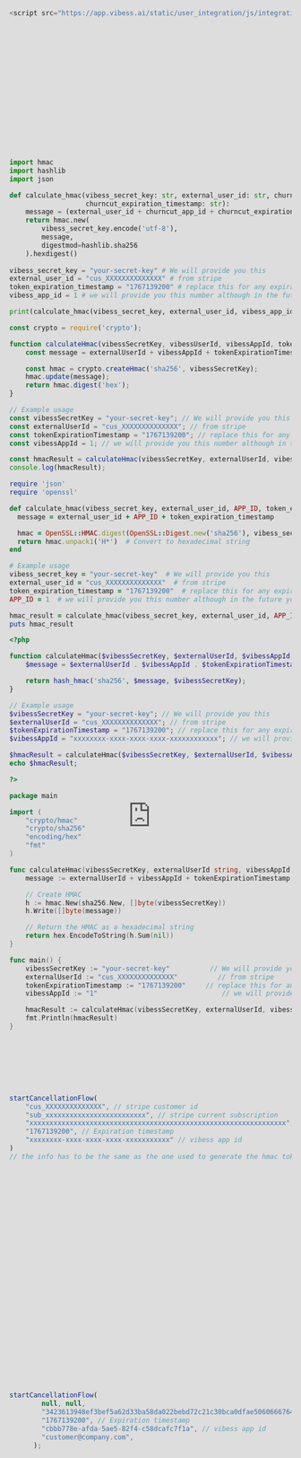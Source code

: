 ```yaml
---
title: "Quickstart"
description: "⏱️ Setup time: 20 minutes or less"
---
```


### You'll need:

<Info>
  An active Stripe account with live/test subscriptions
</Info>

<Info>
  Get your [Vibess.ai](http://Vibess.ai) **Organization ID**  and **Secret Key** in your account's settings page.

  <Expandable title="👁️ How to get them">
    1. Log in to your account at https://app.vibess.ai/login
    2. Go to settings
    3. Copy your Organization ID and Secret Key

       ![Wheretofindyourkeys Pn](/images/Wheretofindyourkeys.png)
  </Expandable>
</Info>

<Info>
  Ability to add JavaScript to your web app
</Info>

<Info>
  Developer access for HMAC implementation
</Info>

## Copy your Stripe API Key in your Vibes account

div style="position: relative; padding-bottom: calc(62.5% + 41px); height: 0; width: 100%;"><iframe src="https://demo.arcade.software/7dhEJxxTdggKTlsf1KjT?embed&embed_mobile=inline&embed_desktop=inline&show_copy_link=true" title="How to setup your Stripe account" frameborder="0" loading="lazy" webkitallowfullscreen mozallowfullscreen allowfullscreen allow="clipboard-write" style="position: absolute; top: 0; left: 0; width: 100%; height: 100%; color-scheme: light;" ></iframe></div>

## 1️⃣ Import our JavaScript script

**Add this script to your web application:**

```javascript
<script src="https://app.vibess.ai/static/user_integration/js/integration_initiallizer.js"></script>
```

## 2️⃣ Create an HMAC signature

Choose your preferred language to implement authentication:

<Warning>
  Remember to fill in your variables.

  **Organization ID** and **Secret Key** in your account's settings page.

  <Expandable title="👁️ Organization ID and Secret Key">
    1. Log in to your account at https://app.vibess.ai/login
    2. Go to settings
    3. Copy your Organization ID and Secret Key

       ![Wheretofindyourkeys Pn](/images/Wheretofindyourkeys.png)
  </Expandable>
</Warning>

<CodeGroup>

```python Python
import hmac
import hashlib
import json

def calculate_hmac(vibess_secret_key: str, external_user_id: str, churncut_app_id: int | str,
                   churncut_expiration_timestamp: str):
    message = (external_user_id + churncut_app_id + churncut_expiration_timestamp).encode('utf-8')
    return hmac.new(
        vibess_secret_key.encode('utf-8'),
        message,
        digestmod=hashlib.sha256
    ).hexdigest()
    
vibess_secret_key = "your-secret-key" # We will provide you this
external_user_id = "cus_XXXXXXXXXXXXXX" # from stripe
token_expiration_timestamp = "1767139200" # replace this for any expiration date as a timestamp
vibess_app_id = 1 # we will provide you this number although in the future you may be abble to access it in our management app

print(calculate_hmac(vibess_secret_key, external_user_id, vibess_app_id, token_expiration_timestamp))
```


```javascript JavaScript
const crypto = require('crypto');

function calculateHmac(vibessSecretKey, vibessUserId, vibessAppId, tokenExpirationTimestamp) {
    const message = externalUserId + vibessAppId + tokenExpirationTimestamp

    const hmac = crypto.createHmac('sha256', vibessSecretKey);
    hmac.update(message);
    return hmac.digest('hex');
}

// Example usage
const vibessSecretKey = "your-secret-key"; // We will provide you this
const externalUserId = "cus_XXXXXXXXXXXXXX"; // from stripe
const tokenExpirationTimestamp = "1767139200"; // replace this for any expiration date as a timestamp
const vibessAppId = 1; // we will provide you this number although in the future you may be able to access it in our management app

const hmacResult = calculateHmac(vibessSecretKey, externalUserId, vibessAppId, tokenExpirationTimestamp);
console.log(hmacResult);
```


```ruby Ruby
require 'json'
require 'openssl'

def calculate_hmac(vibess_secret_key, external_user_id, APP_ID, token_expiration_timestamp)
  message = external_user_id + APP_ID + token_expiration_timestamp

  hmac = OpenSSL::HMAC.digest(OpenSSL::Digest.new('sha256'), vibess_secret_key, message)
  return hmac.unpack1('H*')  # Convert to hexadecimal string
end

# Example usage
vibess_secret_key = "your-secret-key"  # We will provide you this
external_user_id = "cus_XXXXXXXXXXXXXX"  # from stripe
token_expiration_timestamp = "1767139200"  # replace this for any expiration date as a timestamp
APP_ID = 1  # we will provide you this number although in the future you may be able to access it in our management app

hmac_result = calculate_hmac(vibess_secret_key, external_user_id, APP_ID, token_expiration_timestamp)
puts hmac_result
```


```php PHP
<?php

function calculateHmac($vibessSecretKey, $externalUserId, $vibessAppId, $tokenExpirationTimestamp) {
    $message = $externalUserId . $vibessAppId . $tokenExpirationTimestamp;

    return hash_hmac('sha256', $message, $vibessSecretKey);
}

// Example usage
$vibessSecretKey = "your-secret-key"; // We will provide you this
$externalUserId = "cus_XXXXXXXXXXXXXX"; // from stripe
$tokenExpirationTimestamp = "1767139200"; // replace this for any expiration date as a timestamp
$vibessAppId = "xxxxxxxx-xxxx-xxxx-xxxx-xxxxxxxxxxxx"; // we will provide you this code although in the future you may be able to access it in our management app

$hmacResult = calculateHmac($vibessSecretKey, $externalUserId, $vibessAppId, $tokenExpirationTimestamp);
echo $hmacResult;

?>
```


```go GO
package main

import (
	"crypto/hmac"
	"crypto/sha256"
	"encoding/hex"
	"fmt"
)

func calculateHmac(vibessSecretKey, externalUserId string, vibessAppId string, tokenExpirationTimestamp string) string {
	message := externalUserId + vibessAppId + tokenExpirationTimestamp

	// Create HMAC
	h := hmac.New(sha256.New, []byte(vibessSecretKey))
	h.Write([]byte(message))

	// Return the HMAC as a hexadecimal string
	return hex.EncodeToString(h.Sum(nil))
}

func main() {
	vibessSecretKey := "your-secret-key"          // We will provide you this
	externalUserId := "cus_XXXXXXXXXXXXXX"          // from stripe
	tokenExpirationTimestamp := "1767139200"     // replace this for any expiration date as a timestamp
	vibessAppId := "1"                               // we will provide you this number although in the future you may be able to access it in our management app

	hmacResult := calculateHmac(vibessSecretKey, externalUserId, vibessAppId, tokenExpirationTimestamp)
	fmt.Println(hmacResult)
}
```

</CodeGroup>

## 3️⃣ Start a cancellation flow

Use the generated HMAC token to initialize the cancellation flow:

```javascript
startCancellationFlow(
    "cus_XXXXXXXXXXXXXX", // stripe customer id
    "sub_xxxxxxxxxxxxxxxxxxxxxxxxx", // stripe current subscription
    "xxxxxxxxxxxxxxxxxxxxxxxxxxxxxxxxxxxxxxxxxxxxxxxxxxxxxxxxxxxxxxxx", // Here goes your hmac token
    "1767139200", // Expiration timestamp 
    "xxxxxxxx-xxxx-xxxx-xxxx-xxxxxxxxxxx" // vibess app id
)
// the info has to be the same as the one used to generate the hmac token
```

<Warning>
  **Important:** Ensure all parameters match those used to generate the HMAC token
</Warning>

### Implementation Example

<AccordionGroup>
  <Accordion title="JS example" icon="circle-check">
    ```javascript
    <button onclick="handleCancellation()">Cancel Subscription</button>
    <script>
      function handleCancellation() {
        startCancellationFlow(
          "cus_XXXXXXXXXXXXXX",
          "sub_xxxxxxxxxxxxxxxxx",
          "your-hmac-token",
          "1767139200",
          "your-vibess-app-id"
        )
      }
    </script>
    ```
  </Accordion>
</AccordionGroup>

### **Alternative Integration: Email-Based Session**

If you don't have access to the Stripe Customer ID, you can integrate using the user's email. This method allows session-based identification and supports actions like subscription management or cancellation by matching the user's email address.

<Warning>
  ATTENTION: This is not recommended unless you are sure that:

  1. Your user accounts have unique emails in Stripe
  2. Your users only have a single active subscription at a time

  If these conditions are not met, you could get unexpected behavior.
</Warning>

Example:

```javascript
startCancellationFlow(
        null, null,
        "3423613948ef3bef5a62d33ba58da022bebd72c21c30bca0dfae50606667647e", // Here goes your hmac token
        "1767139200", // Expiration timestamp
        "cbbb778e-afda-5ae5-82f4-c58dcafc7f1a", // vibess app id
        "customer@company.com",
      );
```

## Testing

- Use test mode in Stripe to verify the integration
- Confirm HMAC token generation with test credentials
- Verify cancellation flow triggers correctly